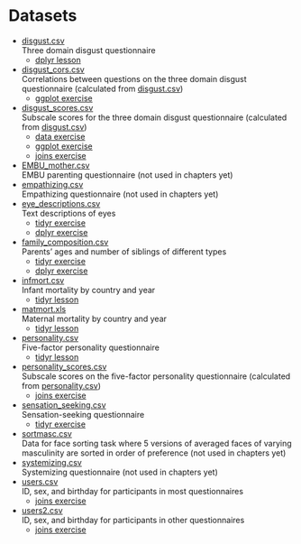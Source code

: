 # Datasets {#datasets}

* [disgust.csv](data/disgust.csv)  
    Three domain disgust questionnaire
    * [dplyr lesson](#data-disgust)
* [disgust_cors.csv](data/disgust_cors.csv)  
    Correlations between questions on the three domain disgust questionnaire (calculated from [disgust.csv](data/disgust.csv))
    * [ggplot exercise](exercises/03_ggplot_exercise.Rmd)
* [disgust_scores.csv](data/disgust_scores.csv)  
    Subscale scores for the three domain disgust questionnaire (calculated from [disgust.csv](data/disgust.csv))
    * [data exercise](exercises/02_data_exercise.Rmd)
    * [ggplot exercise](exercises/03_ggplot_exercise.Rmd)
    * [joins exercise](exercises/06_joins_exercise.Rmd)
* [EMBU_mother.csv](data/EMBU_mother.csv)  
    EMBU parenting questionnaire (not used in chapters yet)
* [empathizing.csv](data/empathizing.csv)  
    Empathizing questionnaire (not used in chapters yet)
* [eye_descriptions.csv](data/eye_descriptions.csv)  
    Text descriptions of eyes
    * [tidyr exercise](exercises/04_tidyr_exercise.Rmd)
    * [dplyr exercise](exercises/05_dplyr_exercise.Rmd)
* [family_composition.csv](data/family_composition.csv)  
    Parents' ages and number of siblings of different types
    * [tidyr exercise](exercises/04_tidyr_exercise.Rmd)
    * [dplyr exercise](exercises/05_dplyr_exercise.Rmd)
* [infmort.csv](data/infmort.csv)  
    Infant mortality by country and year
    * [tidyr lesson](#data-infmort)
* [matmort.xls](data/matmort.xls)  
    Maternal mortality by country and year
    * [tidyr lesson](#data-matmort)
* [personality.csv](data/personality.csv)  
    Five-factor personality questionnaire
    * [tidyr lesson](#data-personality)
* [personality_scores.csv](data/personality_scores.csv)  
    Subscale scores on the five-factor personality questionnaire (calculated from [personality.csv](data/personality.csv))
    * [joins exercise](exercises/06_joins_exercise.Rmd)
* [sensation_seeking.csv](data/sensation_seeking.csv)  
    Sensation-seeking questionnaire
    * [tidyr exercise](exercises/04_tidyr_exercise.Rmd)
* [sortmasc.csv](data/sortmasc.csv)  
    Data for face sorting task where 5 versions of averaged faces of varying masculinity are sorted in order of preference (not used in chapters yet)
* [systemizing.csv](data/systemizing.csv)  
    Systemizing questionnaire (not used in chapters yet)
* [users.csv](data/users.csv)  
    ID, sex, and birthday for participants in most questionnaires
    * [joins exercise](exercises/06_joins_exercise.Rmd)
* [users2.csv](data/users2.csv)  
    ID, sex, and birthday for participants in other questionnaires
    * [joins exercise](exercises/06_joins_exercise.Rmd)